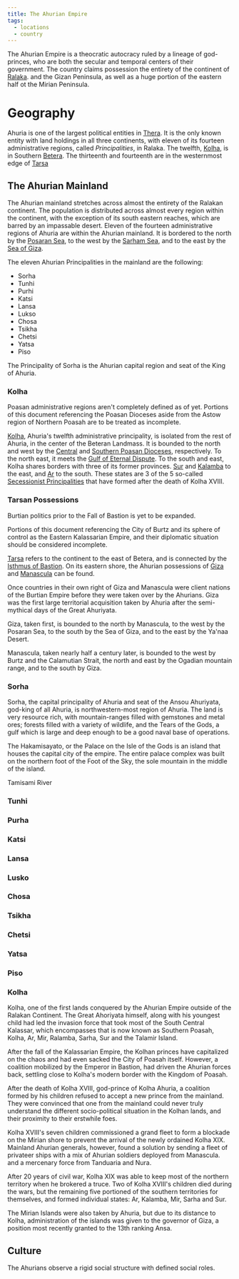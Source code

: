 ```yaml
---
title: The Ahurian Empire
tags:
  - locations
  - country
---
```



The Ahurian Empire is a theocratic autocracy ruled by a lineage of god-princes,
who are both the secular and temporal centers of their government. The country
claims possession the entirety of the continent of [Ralaka](/locations/ralaka/).
and the Gizan Peninsula, as well as a huge portion of the eastern half ot the
Mirian Peninsula.

# Geography

Ahuria is one of the largest political entities in [Thera](/locations/thera). It is
the only known entity with land holdings in all three continents, with eleven of
its fourteen administrative regions, called *Principalities*, in Ralaka. The
twelfth, [Kolha](/locations/kolha), is in Southern [Betera](/locations/betera/). The
thirteenth and fourteenth are in the westernmost edge of [Tarsa](/locations/tarsa)

## The Ahurian Mainland

The Ahurian mainland stretches across almost the entirety of the Ralakan
continent. The population is distributed across almost every region within the
continent, with the exception of its south eastern reaches, which are barred by
an impassable desert. Eleven of the fourteen administrative regions of Ahuria
are within the Ahurian mainland. It is bordered to the north by the
[Posaran Sea](/locations/posaran-sea), to the west by the
[Sarham Sea](/locations/sarham-sea/), and to the east by the
[Sea of Giza](/locations/sea-of-giza).

The eleven Ahurian Principalities in the mainland are the following:

* Sorha
* Tunhi
* Purhi
* Katsi
* Lansa
* Lukso
* Chosa
* Tsikha
* Chetsi
* Yatsa
* Piso

The Principality of Sorha is the Ahurian capital region and seat of the King of
Ahuria.

### Kolha

<Card title="Warning">
  Poasan administrative regions aren't completely defined as of yet. Portions of
  this document referencing the Poasan Dioceses aside from the Astow region of
  Northern Poasah are to be treated as incomplete.
</Card>

[Kolha](/locations/kolha), Ahuria's twelfth administrative principality, is isolated
from the rest of Ahuria, in the center of the Beteran Landmass. It is bounded to
the north and west by the [Central](/locations/central-poasan-diocese) and
[Southern Poasan Dioceses](/locations/southern-poasan-diocese), respectively. To the
north east, it meets the
[Gulf of Eternal Dispute](/locations/gulf-of-eternal-dispute). To the south and east,
Kolha shares borders with three of its former provinces. [Sur](/locations/sur) and
[Kalamba](/locations/kalamba) to the east, and [Ar](/locations/ar) to the south. These
states are 3 of the 5 so-called
[Secessionist Principalities](/misc/secessionist-principalities/) that have
formed after the death of Kolha XVIII.

### Tarsan Possessions

<Card title="Warning">
  Burtian politics prior to the Fall of Bastion is
  yet to be expanded.

  Portions of this document referencing the City of Burtz and its sphere of
  control as the Eastern Kalassarian Empire, and their diplomatic situation should
  be considered incomplete.
</Card>

[Tarsa](/locations/tarsa) refers to the continent to the east of Betera, and is
connected by the [Isthmus of Bastion](/locations/isthmus-of-bastion). On its eastern
shore, the Ahurian possessions of [Giza](/locations/giza) and
[Manascula](/locations/manascula) can be found.

Once countries in their own right of Giza and Manascula were client nations of
the Burtian Empire before they were taken over by the Ahurians. Giza was the
first large territorial acquisition taken by Ahuria after the semi-mythical days
of the Great Ahuriyata.

Giza, taken first, is bounded to the north by Manascula, to the west by the
Posaran Sea, to the south by the Sea of Giza, and to the east by the Ya'naa
Desert.

Manascula, taken nearly half a century later, is bounded to the west by Burtz
and the Calamutian Strait, the north and east by the Ogadian mountain range, and
to the south by Giza.

### Sorha

Sorha, the capital principality of Ahuria and seat of the Ansou Ahuriyata,
god-king of all Ahuria, is northwestern-most region of Ahuria. The land is very
resource rich, with mountain-ranges filled with gemstones and metal ores;
forests filled with a variety of wildlife, and the Tears of the Gods, a gulf
which is large and deep enough to be a good naval base of operations.

The Hakamisayato, or the Palace on the Isle of the Gods is an island that houses
the capital city of the empire. The entire palace complex was built on the
northern foot of the Foot of the Sky, the sole mountain in the middle of the
island.

Tamisami River

### Tunhi

### Purha

### Katsi

### Lansa

### Lusko

### Chosa

### Tsikha

### Chetsi

### Yatsa

### Piso

### Kolha

Kolha, one of the first lands conquered by the Ahurian Empire outside of the
Ralakan Continent. The Great Ahoriyata himself, along with his youngest child
had led the invasion force that took most of the South Central Kalassar, which
encompasses that is now known as Southern Poasah, Kolha, Ar, Mir, Ralamba,
Sarha, Sur and the Talamir Island.

After the fall of the Kalassarian Empire, the Kolhan princes have capitalized on
the chaos and had even sacked the City of Poasah itself. However, a coalition
mobilized by the Emperor in Bastion, had driven the Ahurian forces back,
settling close to Kolha's modern border with the Kingdom of Poasah.

After the death of Kolha XVIII, god-prince of Kolha Ahuria, a coalition formed
by his children refused to accept a new prince from the mainland. They were
convinced that one from the mainland could never truly understand the different
socio-political situation in the Kolhan lands, and their proximity to their
erstwhile foes.

Kolha XVIII's seven children commissioned a grand fleet to form a blockade on
the Mirian shore to prevent the arrival of the newly ordained Kolha XIX.
Mainland Ahurian generals, however, found a solution by sending a fleet of
privateer ships with a mix of Ahurian soldiers deployed from Manascula. and a
mercenary force from Tanduaria and Nura.

After 20 years of civil war, Kolha XIX was able to keep most of the northern
territory when he brokered a truce. Two of Kolha XVIII's children died during
the wars, but the remaining five portioned of the southern territories for
themselves, and formed individual states: Ar, Kalamba, Mir, Sarha and Sur.

The Mirian Islands were also taken by Ahuria, but due to its distance to Kolha,
administration of the islands was given to the governor of Giza, a position most
recently granted to the 13th ranking Ansa.

## Culture

The Ahurians observe a rigid social structure with defined social roles.
